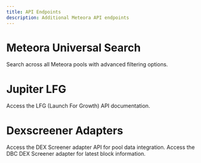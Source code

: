 ```yaml
---
title: API Endpoints
description: Additional Meteora API endpoints
---
```


# Meteora Universal Search

<CardGroup cols={1}>
  <Card title="Universal Search API" href="https://universal-search-api.meteora.ag/pool/search?q=sol&query_by=pool_mint,pool_name,token_mints&sort_by=tvl:desc,volume_24h:desc&facet_by=pool_type" icon="magnifying-glass" iconType="solid">
    Search across all Meteora pools with advanced filtering options.
  </Card>
</CardGroup>

# Jupiter LFG

<CardGroup cols={1}>
  <Card title="LFG API" href="https://lfg.api.meteora.ag/swagger-ui/" icon="rocket" iconType="solid">
    Access the LFG (Launch For Growth) API documentation.
  </Card>
</CardGroup>

# Dexscreener Adapters

<CardGroup cols={2}>
  <Card title="Meteora Pools Adapter" href="http://dexscreener-adapter.meteora.ag/" icon="link" iconType="solid">
    Access the DEX Screener adapter API for pool data integration.
  </Card>
  <Card title="DBC Adapter" href="https://dbc-ds-adapter.meteora.ag/latest-block" icon="link" iconType="solid">
    Access the DBC DEX Screener adapter for latest block information.
  </Card>
</CardGroup>
